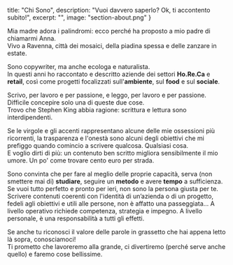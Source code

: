   title: "Chi Sono",
  description: "Vuoi davvero saperlo? Ok, ti accontento subito!",
  excerpt: "",
  image: "section-about.png"
}

Mia madre adora i palindromi: ecco perché ha proposto a mio padre di chiamarmi Anna.</br>
Vivo a Ravenna, città dei mosaici, della piadina spessa e delle zanzare in estate.

Sono copywriter, ma anche ecologa e naturalista.</br>
In questi anni ho raccontato e descritto aziende dei settori **Ho.Re.Ca** e **retail**, così come progetti focalizzati sull'**ambiente**, sul **food** e sul **sociale**.

Scrivo, per lavoro e per passione, e leggo, per lavoro e per passione. Difficile concepire solo una di queste due cose.</br>
Trovo che Stephen King abbia ragione: scrittura e lettura sono interdipendenti.

Se le virgole e gli accenti rappresentano alcune delle mie ossessioni più ricorrenti, la trasparenza e l'onestà sono alcuni degli obiettivi che mi prefiggo quando comincio a scrivere qualcosa. Qualsiasi cosa.</br>
E voglio dirti di più: un contenuto ben scritto migliora sensibilmente il mio umore. Un po' come trovare cento euro per strada.

Sono convinta che per fare al meglio delle proprie capacità, serva (non smettere mai di) **studiare**, seguire un **metodo** e avere **tempo** a sufficienza.</br>
Se vuoi tutto perfetto e pronto per ieri, non sono la persona giusta per te.</br>
Scrivere contenuti coerenti con l'identità di un’azienda o di un progetto, fedeli agli obiettivi e utili alle persone, non è affatto una passeggiata... A livello operativo richiede competenza, strategia e impegno. A livello personale, è una responsabilità a tutti gli effetti.</br>

Se anche tu riconosci il valore delle parole in grassetto che hai appena letto là sopra, conosciamoci!</br>
Ti prometto che lavoreremo alla grande, ci divertiremo (perché serve anche quello) e faremo cose bellissime.
